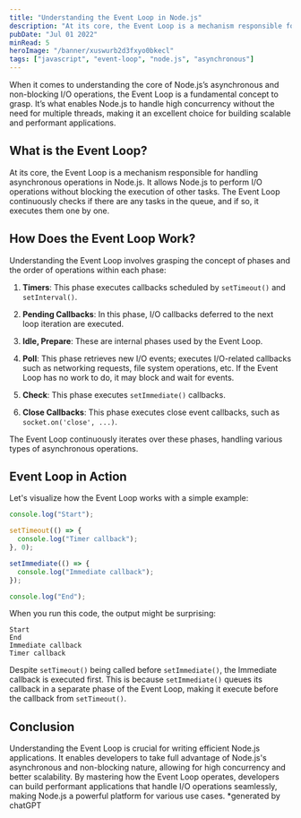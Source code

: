 ```yaml
---
title: "Understanding the Event Loop in Node.js"
description: "At its core, the Event Loop is a mechanism responsible for handling asynchronous operations in Node.js. It allows Node.js to perform I/O operations without blocking the execution of other tasks."
pubDate: "Jul 01 2022"
minRead: 5
heroImage: "/banner/xuswurb2d3fxyo0bkecl"
tags: ["javascript", "event-loop", "node.js", "asynchronous"]
---
```


When it comes to understanding the core of Node.js’s asynchronous and non-blocking I/O operations, the Event Loop is a fundamental concept to grasp. It’s what enables Node.js to handle high concurrency without the need for multiple threads, making it an excellent choice for building scalable and performant applications.

## What is the Event Loop?

<ImageCloud
  pathImg="asynchronous"
  authorOfImg="punya orang tapi lupa namanya"
  width={700}
  height={410}
/>

At its core, the Event Loop is a mechanism responsible for handling asynchronous operations in Node.js. It allows Node.js to perform I/O operations without blocking the execution of other tasks. The Event Loop continuously checks if there are any tasks in the queue, and if so, it executes them one by one.

## How Does the Event Loop Work?

Understanding the Event Loop involves grasping the concept of phases and the order of operations within each phase:

1. **Timers**: This phase executes callbacks scheduled by `setTimeout()` and `setInterval()`.

2. **Pending Callbacks**: In this phase, I/O callbacks deferred to the next loop iteration are executed.

3. **Idle, Prepare**: These are internal phases used by the Event Loop.

4. **Poll**: This phase retrieves new I/O events; executes I/O-related callbacks such as networking requests, file system operations, etc. If the Event Loop has no work to do, it may block and wait for events.

5. **Check**: This phase executes `setImmediate()` callbacks.

6. **Close Callbacks**: This phase executes close event callbacks, such as `socket.on('close', ...)`.

The Event Loop continuously iterates over these phases, handling various types of asynchronous operations.

## Event Loop in Action

Let's visualize how the Event Loop works with a simple example:

```javascript
console.log("Start");

setTimeout(() => {
  console.log("Timer callback");
}, 0);

setImmediate(() => {
  console.log("Immediate callback");
});

console.log("End");
```

When you run this code, the output might be surprising:

```
Start
End
Immediate callback
Timer callback
```

Despite `setTimeout()` being called before `setImmediate()`, the Immediate callback is executed first. This is because `setImmediate()` queues its callback in a separate phase of the Event Loop, making it execute before the callback from `setTimeout()`.

## Conclusion

Understanding the Event Loop is crucial for writing efficient Node.js applications. It enables developers to take full advantage of Node.js's asynchronous and non-blocking nature, allowing for high concurrency and better scalability. By mastering how the Event Loop operates, developers can build performant applications that handle I/O operations seamlessly, making Node.js a powerful platform for various use cases.
\*generated by chatGPT
